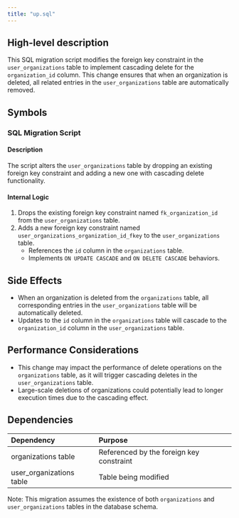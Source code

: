 ```yaml
---
title: "up.sql"
---
```


## High-level description
This SQL migration script modifies the foreign key constraint in the `user_organizations` table to implement cascading delete for the `organization_id` column. This change ensures that when an organization is deleted, all related entries in the `user_organizations` table are automatically removed.

## Symbols

### SQL Migration Script
#### Description
The script alters the `user_organizations` table by dropping an existing foreign key constraint and adding a new one with cascading delete functionality.

#### Internal Logic
1. Drops the existing foreign key constraint named `fk_organization_id` from the `user_organizations` table.
2. Adds a new foreign key constraint named `user_organizations_organization_id_fkey` to the `user_organizations` table.
   - References the `id` column in the `organizations` table.
   - Implements `ON UPDATE CASCADE` and `ON DELETE CASCADE` behaviors.

## Side Effects
- When an organization is deleted from the `organizations` table, all corresponding entries in the `user_organizations` table will be automatically deleted.
- Updates to the `id` column in the `organizations` table will cascade to the `organization_id` column in the `user_organizations` table.

## Performance Considerations
- This change may impact the performance of delete operations on the `organizations` table, as it will trigger cascading deletes in the `user_organizations` table.
- Large-scale deletions of organizations could potentially lead to longer execution times due to the cascading effect.

## Dependencies
| Dependency | Purpose |
|:-----------|:--------|
| organizations table | Referenced by the foreign key constraint |
| user_organizations table | Table being modified |

Note: This migration assumes the existence of both `organizations` and `user_organizations` tables in the database schema.